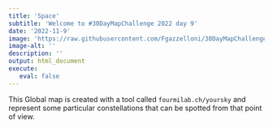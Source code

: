 ```yaml
---
title: 'Space'
subtitle: 'Welcome to #30DayMapChallenge 2022 day 9'
date: '2022-11-9'
image: 'https://raw.githubusercontent.com/Fgazzelloni/30DayMapChallenge/master/2022/day9_space/day9_space.png'
image-alt: ''
description: ''
output: html_document
execute: 
   eval: false
---
```



This Global map is created with a tool called `fourmilab.ch/yoursky` and represent some particular constellations that can be spotted from that point of view.